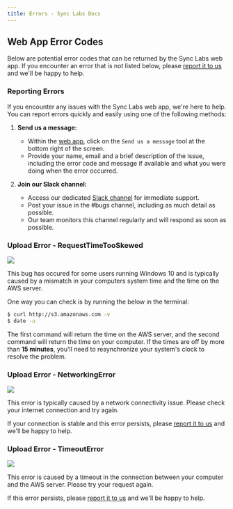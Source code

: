 ```yaml
---
title: Errors - Sync Labs Docs
---
```



## Web App Error Codes

Below are potential error codes that can be returned by the Sync Labs web app. If you encounter an error that is not listed below, please [report it to us](/errors#reporting-errors) and we'll be happy to help. 

### Reporting Errors

If you encounter any issues with the Sync Labs web app, we're here to help. You can report errors quickly and easily using one of the following methods:

1. **Send us a message:**
    - Within the [web app](https://app.synclabs.so/), click on the `Send us a message` tool at the bottom right of the screen.
    - Provide your name, email and a brief description of the issue, including the error code and message if available and what you were doing when the error occurred.
    
2. **Join our Slack channel:**
    - Access our dedicated [Slack channel](https://syncbetatesters.slack.com/join/shared_invite/zt-23592cxxg-sTjaMTkk2DO5yUcixzRWZg#/shared-invite/email) for immediate support.
    - Post your issue in the #bugs channel, including as much detail as possible.
    - Our team monitors this channel regularly and will respond as soon as possible.

### Upload Error - RequestTimeTooSkewed
![](../assets/images/aws-errors/AWS-RequestTimeTooSkewed-Error.png)

This bug has occured for some users running Windows 10 and is typically caused by a mismatch in your computers system time and the time on the AWS server.

One way you can check is by running the below in the terminal:

```bash
$ curl http://s3.amazonaws.com -v 
$ date -u 
```

The first command will return the time on the AWS server, and the second command will return the time on your computer. If the times are off by more than **15 minutes**, you'll need to resynchronize your system's clock to resolve the problem.

### Upload Error - NetworkingError
![](../assets/images/aws-errors/AWS-NetworkingError-Error.png)

This error is typically caused by a network connectivity issue. Please check your internet connection and try again.

If your connection is stable and this error persists, please [report it to us](/errors#reporting-errors) and we'll be happy to help.

### Upload Error - TimeoutError
![](../assets/images/aws-errors/AWS-TimeoutError-Error.png)

This error is caused by a timeout in the connection between your computer and the AWS server. Please try your request again.

If this error persists, please [report it to us](/errors#reporting-errors) and we'll be happy to help.